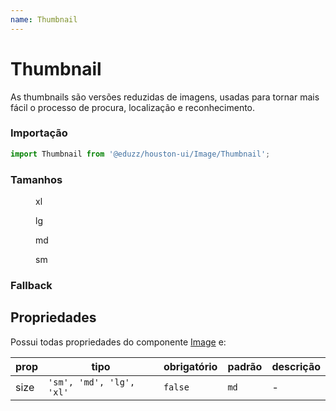 ```yaml
---
name: Thumbnail
---
```




# Thumbnail

As thumbnails são versões reduzidas de imagens, usadas para tornar mais fácil o processo de procura, localização e reconhecimento.

### Importação

```js
import Thumbnail from '@eduzz/houston-ui/Image/Thumbnail';
```

### Tamanhos

<Playground>
  <div style={{ display: 'flex', gap: 16, alignItems: 'flex-end', textAlign: 'center' }}>
    <figure>
      <Thumbnail src='https://picsum.photos/80' size='xl' />
      <Caption>xl</Caption>
    </figure>
    <figure>
      <Thumbnail src='https://picsum.photos/80' size='lg' />
      <Caption>lg</Caption>
    </figure>
    <figure>
      <Thumbnail src='https://picsum.photos/80' size='md' />
      <Caption>md</Caption>
    </figure>
    <figure>
      <Thumbnail src='https://picsum.photos/80' size='sm' />
      <Caption>sm</Caption>
    </figure>
  </div>
</Playground>

### Fallback

<Playground>
  <div style={{ display: 'flex', gap: 16, alignItems: 'flex-end' }}>
    <Thumbnail src='https://via.placeholder.com/80' size='xl' />
    <Thumbnail src='https://via.placeholder.com/64' size='lg' />
    <Thumbnail src='https://via.placeholder.com/40' size='md' />
    <Thumbnail src='https://via.placeholder.com/24' size='sm' />
  </div>
</Playground>

## Propriedades

Possui todas propriedades do componente [Image](/houston/ui-components/Image) e:

| prop | tipo                     | obrigatório | padrão | descrição |
| ---- | ------------------------ | ----------- | ------ | --------- |
| size | `'sm', 'md', 'lg', 'xl'` | `false`     | `md`   | -         |
